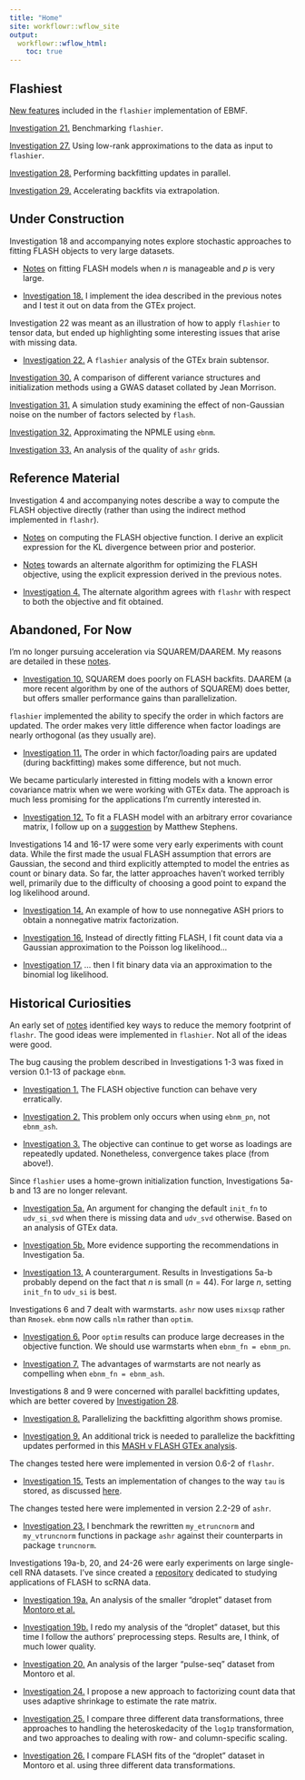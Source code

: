 ```yaml
---
title: "Home"
site: workflowr::wflow_site
output:
  workflowr::wflow_html:
    toc: true
---
```


## Flashiest

[New features](flashier_features.html) included in the `flashier` implementation of EBMF.

[Investigation 21.](flashier_bench.html) Benchmarking `flashier`.

[Investigation 27.](lowrank.html) Using low-rank approximations to the data as input to `flashier`.

[Investigation 28.](parallel_v2.html) Performing backfitting updates in parallel.

[Investigation 29.](extrapolate.html) Accelerating backfits via extrapolation.


## Under Construction

Investigation 18 and accompanying notes explore stochastic approaches to fitting FLASH objects to very large datasets.

* [Notes](large_p.html) on fitting FLASH models when $n$ is manageable and $p$ is very large.

* [Investigation 18.](minibatch.html) I implement the idea described in the previous notes and I test it out on data from the GTEx project.

Investigation 22 was meant as an illustration of how to apply `flashier` to tensor data, but ended up highlighting some interesting issues that arise with missing data.

* [Investigation 22.](brain.html) A `flashier` analysis of the GTEx brain subtensor.

[Investigation 30.](jean.html) A comparison of different variance structures and initialization methods using a GWAS dataset collated by Jean Morrison.

[Investigation 31.](misspec_k.html) A simulation study examining the effect of non-Gaussian noise on the number of factors selected by `flash`.

[Investigation 32.](ebnm_npmle.html) Approximating the NPMLE using `ebnm`.

[Investigation 33.](ashr_grid.html) An analysis of the quality of `ashr` grids.

## Reference Material

Investigation 4 and accompanying notes describe a way to compute the FLASH objective directly (rather than using the indirect method implemented in `flashr`).

* [Notes](obj_notes.html) on computing the FLASH objective function. I derive an explicit expression for the KL divergence between prior and posterior.

* [Notes](flash_em.html) towards an alternate algorithm for optimizing the FLASH objective, using the explicit expression derived in the previous notes.

* [Investigation 4.](alt_alg.html) The alternate algorithm agrees with `flashr` with respect to both the objective and fit obtained.


## Abandoned, For Now

I'm no longer pursuing acceleration via SQUAREM/DAAREM. My reasons are detailed in these [notes](squarem_notes.html).

* [Investigation 10.](squarem.html) SQUAREM does poorly on FLASH backfits. DAAREM (a more recent algorithm by one of the authors of SQUAREM) does better, but offers smaller performance gains than parallelization.

`flashier` implemented the ability to specify the order in which factors are updated. The order makes very little difference when factor loadings are nearly orthogonal (as they usually are).

* [Investigation 11.](random.html) The order in which factor/loading pairs are updated (during backfitting) makes some difference, but not much.

We became particularly interested in fitting models with a known error covariance matrix when we were working with GTEx data. The approach is much less promising for the applications I'm currently interested in.

* [Investigation 12.](arbitraryV.html) To fit a FLASH model with an arbitrary error covariance matrix, I follow up on a [suggestion](https://github.com/stephenslab/flashr/issues/17) by Matthew Stephens.

Investigations 14 and 16-17 were some very early experiments with count data. While the first made the usual FLASH assumption that errors are Gaussian, the second and third explicitly attempted to model the entries as count or binary data. So far, the latter approaches haven't worked terribly well, primarily due to the difficulty of choosing a good point to expand the log likelihood around.

* [Investigation 14.](nonnegative.html) An example of how to use nonnegative ASH priors to obtain a nonnegative matrix factorization.

* [Investigation 16.](count_data.html) Instead of directly fitting FLASH, I fit count data via a Gaussian approximation to the Poisson log likelihood...

* [Investigation 17.](binary_data.html) ... then I fit binary data via an approximation to the binomial log likelihood.


## Historical Curiosities

An early set of [notes](matrix_ops.html) identified key ways to reduce the memory footprint of `flashr`. The good ideas were implemented in `flashier`. Not all of the ideas were good.

The bug causing the problem described in Investigations 1-3 was fixed in version 0.1-13 of package `ebnm`.

* [Investigation 1.](objective.html) The FLASH objective function can behave very erratically.

* [Investigation 2.](objective2.html) This problem only occurs when using `ebnm_pn`, not `ebnm_ash`.

* [Investigation 3.](objective3.html) The objective can continue to get worse as loadings are repeatedly updated. Nonetheless, convergence takes place (from above!).

Since `flashier` uses a home-grown initialization function, Investigations 5a-b and 13 are no longer relevant.

* [Investigation 5a.](init_fn.html) An argument for changing the default `init_fn` to `udv_si_svd` when there is missing data and `udv_svd` otherwise. Based on an analysis of GTEx data.

* [Investigation 5b.](init_fn2.html) More evidence supporting the recommendations in Investigation 5a. 

* [Investigation 13.](init_fn3.html) A counterargument. Results in Investigations 5a-b probably depend on the fact that $n$ is small ($n = 44$). For large $n$, setting `init_fn` to `udv_si` is best.

Investigations 6 and 7 dealt with warmstarts. `ashr` now uses `mixsqp` rather than `Rmosek`. `ebnm` now calls `nlm` rather than `optim`.

* [Investigation 6.](warmstart.html) Poor `optim` results can produce large decreases in the objective function. We should use warmstarts when `ebnm_fn = ebnm_pn`.

* [Investigation 7.](warmstart2.html) The advantages of warmstarts are not nearly as compelling when `ebnm_fn = ebnm_ash`.

Investigations 8 and 9 were concerned with parallel backfitting updates, which are better covered by [Investigation 28](parallel_v2.html).

* [Investigation 8.](parallel.html) Parallelizing the backfitting algorithm shows promise.

* [Investigation 9.](parallel2.html) An additional trick is needed to parallelize the backfitting updates performed in this [MASH v FLASH GTEx analysis](https://willwerscheid.github.io/MASHvFLASH/MASHvFLASHgtex3.html).

The changes tested here were implemented in version 0.6-2 of `flashr`.

* [Investigation 15.](scalar_tau.html) Tests an implementation of changes to the way `tau` is stored, as discussed  [here](https://github.com/stephenslab/flashr/issues/83).

The changes tested here were implemented in version 2.2-29 of `ashr`.

* [Investigation 23.](truncnorm.html) I benchmark the rewritten `my_etruncnorm` and `my_vtruncnorm` functions in package `ashr` against their counterparts in package `truncnorm`.

Investigations 19a-b, 20, and 24-26 were early experiments on large single-cell RNA datasets. I've since created a [repository](https://willwerscheid.github.io/scFLASH/) dedicated to studying applications of FLASH to scRNA data.

* [Investigation 19a.](trachea.html) An analysis of the smaller "droplet" dataset from [Montoro et al.](https://www.nature.com/articles/s41586-018-0393-7)

* [Investigation 19b.](trachea2.html) I redo my analysis of the "droplet" dataset, but this time I follow the authors' preprocessing steps. Results are, I think, of much lower quality.

* [Investigation 20.](pulseseq.html) An analysis of the larger "pulse-seq" dataset from Montoro et al.

* [Investigation 24.](count_shrinkage.html) I propose a new approach to factorizing count data that uses adaptive shrinkage to estimate the rate matrix.

* [Investigation 25.](count_preproc_r1.html) I compare three different data transformations, three approaches to handling the heteroskedacity of the `log1p` transformation, and two approaches to dealing with row- and column-specific scaling.

* [Investigation 26.](trachea3.html) I compare FLASH fits of the "droplet" dataset in Montoro et al. using three different data transformations. 
